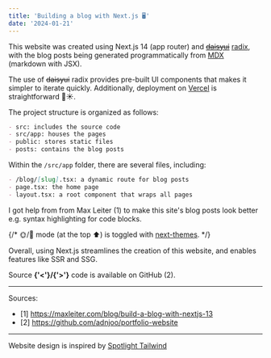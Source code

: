 ```yaml
---
title: 'Building a blog with Next.js 🖥️'
date: '2024-01-21'
---
```


This website was created using Next.js 14 (app router) and ~~[daisyui](https://daisyui.com/)~~ [radix](https://www.radix-ui.com/), with the blog posts being generated programmatically from [MDX](https://mdxjs.com/) (markdown with JSX).

The use of ~~daisyui~~ radix provides pre-built UI components that makes it simpler to iterate quickly. Additionally, deployment on [Vercel](https://vercel.com/) is straightforward 🌱☀️.

The project structure is organized as follows:

```markdown
- src: includes the source code
- src/app: houses the pages
- public: stores static files
- posts: contains the blog posts
```

Within the `/src/app` folder, there are several files, including:

```markdown
- /blog/[slug].tsx: a dynamic route for blog posts
- page.tsx: the home page
- layout.tsx: a root component that wraps all pages
```

I got help from from Max Leiter (1) to make this site's blog posts look better e.g. syntax highlighting for code blocks.

{/* 🌞/🌚 mode (at the top ⬆️) is toggled with [next-themes](https://github.com/pacocoursey/next-themes). */}

Overall, using Next.js streamlines the creation of this website, and enables features like SSR and SSG. 

Source **{'<'}/{'>'}** code is available on GitHub (2).

---

Sources:

- [1] https://maxleiter.com/blog/build-a-blog-with-nextjs-13
- [2] https://github.com/adnjoo/portfolio-website

---

Website design is inspired by [Spotlight Tailwind](https://spotlight.tailwindui.com/)

